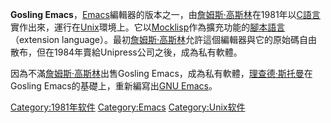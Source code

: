 '''Gosling Emacs'''，[[Emacs|Emacs]]編輯器的版本之一，由[[詹姆斯·高斯林|詹姆斯·高斯林]]在1981年以[[C語言|C語言]]實作出來，運行在[[Unix|Unix]]環境上。它以[[Mocklisp|Mocklisp]]作為擴充功能的[[腳本語言|腳本語言]]（extension language）。最初[[詹姆斯·高斯林|詹姆斯·高斯林]]允許這個編輯器與它的原始碼自由散布，但在1984年賣給Unipress公司之後，成為私有軟體。

因為不滿[[詹姆斯·高斯林|詹姆斯·高斯林]]出售Gosling Emacs，成為私有軟體，[[理查德·斯托曼|理查德·斯托曼]]在Gosling Emacs的基礎上，重新編寫出[[GNU_Emacs|GNU Emacs]]。

{{Computer-software-stub}}
[[Category:1981年软件|Category:1981年软件]]
[[Category:Emacs|Category:Emacs]]
[[Category:Unix软件|Category:Unix软件]]